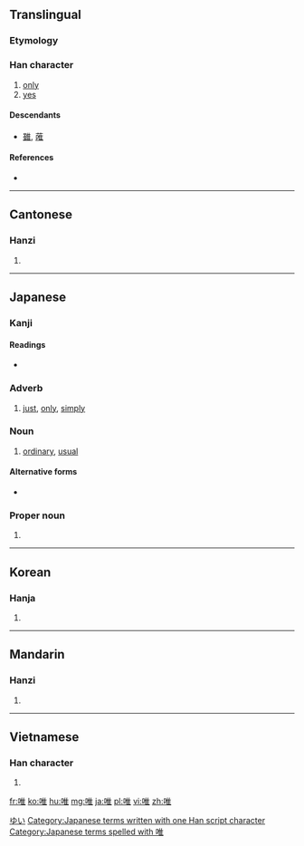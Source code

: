 ==Translingual==

===Etymology===
{{Han compound|口|隹|c1=s|c2=p|t1=mouth|ls=psc}}

===Han character===
{{Han char|rn=30|rad=口|as=08|sn=11|four=6001<sub>4</sub>|canj=口人土 (ROG)|ids=⿰[[口]][[隹]]}}

# [[only]]
# [[yes]]

====Descendants====
* [[雖]], [[蓶]]

====References====
* {{Han ref|kx=0193.170|dkj=03761|dj=0413.170|hdz=10642.050|uh=552F|ud=21807|bh=B0DF|bd=45279}}

----

==Cantonese==

===Hanzi===
{{yue-hanzi|jyut=|y=wai2, wai4}}

# {{defn|lang=yue|sort=口08}}

----

==Japanese==

===Kanji===
{{ja-kanji|grade=c|rs=口08}}

====Readings====
* {{ja-readings|on=[[ゆい]] (yui), [[い]] (i)|kun=[[ただ]] (tada), [[これ]] (kore)}}

===Adverb===
{{ja-pos|k|adverb|hira=ただ|rom=tada}} 

# [[just]], [[only]], [[simply]]

===Noun===
{{ja-noun|k|hira=ただ|rom=tada}} 

# [[ordinary]], [[usual]]

====Alternative forms====
* {{l|ja|只}}

===Proper noun===
{{ja-pos|k|proper|hira=ゆい|rom=Yui}}

# {{given name|female|lang=ja}}

[[Category:Japanese female given names|ゆい]]
[[Category:Japanese terms written with one Han script character]]
[[Category:Japanese terms spelled with 唯]]
----

==Korean==

===Hanja===
{{ko-hanja|hangeul=유|rv=yu|mr=yu}}

# {{defn|lang=ko|sort=口08}}

----

==Mandarin==

===Hanzi===
{{cmn-hanzi|pin=[[wéi]] ([[wei2]])|wg=wei<sup>2</sup>}}

# {{defn|lang=cmn|sort=口08}}

----

==Vietnamese==

===Han character===
{{vi-hantu|[[duy]], [[dõi]], [[dói]], [[dúi]], [[duỗi]], [[giói]], [[giọi]], [[gioè]], [[dạ]], [[dọi]], [[duối]]|rs=口08}}

# {{defn|lang=vi|sort=口08}}

[[fr:唯]]
[[ko:唯]]
[[hu:唯]]
[[mg:唯]]
[[ja:唯]]
[[pl:唯]]
[[vi:唯]]
[[zh:唯]]
